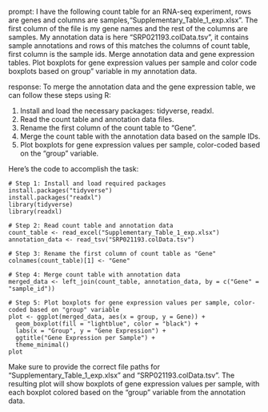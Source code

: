 prompt:
I have the following count table for an RNA-seq experiment, rows are genes and columns are samples,"Supplementary_Table_1_exp.xlsx". The first column of the file is my gene names and the rest of the columns are samples. My annotation data is here "SRP021193.colData.tsv", it contains sample annotations and rows of this matches the columns of count table, first column is the sample ids. Merge annotation data and gene expression tables. Plot boxplots for gene expression values per sample and color code boxplots based on group" variable in my annotation data.

response:
To merge the annotation data and the gene expression table, we can follow these steps using R:

1. Install and load the necessary packages: tidyverse, readxl.
2. Read the count table and annotation data files.
3. Rename the first column of the count table to "Gene".
4. Merge the count table with the annotation data based on the sample IDs.
5. Plot boxplots for gene expression values per sample, color-coded based on the "group" variable.

Here's the code to accomplish the task:

```
# Step 1: Install and load required packages
install.packages("tidyverse")
install.packages("readxl")
library(tidyverse)
library(readxl)

# Step 2: Read count table and annotation data
count_table <- read_excel("Supplementary_Table_1_exp.xlsx")
annotation_data <- read_tsv("SRP021193.colData.tsv")

# Step 3: Rename the first column of count table as "Gene"
colnames(count_table)[1] <- "Gene"

# Step 4: Merge count table with annotation data
merged_data <- left_join(count_table, annotation_data, by = c("Gene" = "sample_id"))

# Step 5: Plot boxplots for gene expression values per sample, color-coded based on "group" variable
plot <- ggplot(merged_data, aes(x = group, y = Gene)) +
  geom_boxplot(fill = "lightblue", color = "black") +
  labs(x = "Group", y = "Gene Expression") +
  ggtitle("Gene Expression per Sample") +
  theme_minimal()
plot
```

Make sure to provide the correct file paths for "Supplementary_Table_1_exp.xlsx" and "SRP021193.colData.tsv". The resulting plot will show boxplots of gene expression values per sample, with each boxplot colored based on the "group" variable from the annotation data.
